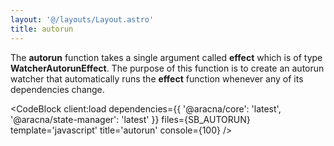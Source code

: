 ```yaml
---
layout: '@/layouts/Layout.astro'
title: autorun
---
```



The **autorun** function takes a single argument called **effect** which is of type **WatcherAutorunEffect**. The purpose of this function is to create an autorun watcher that automatically runs the **effect** function whenever any of its dependencies change.

<CodeBlock
  client:load
  dependencies={{ '@aracna/core': 'latest', '@aracna/state-manager': 'latest' }}
  files={SB_AUTORUN}
  template='javascript'
  title='autorun'
  console={100}
/>
